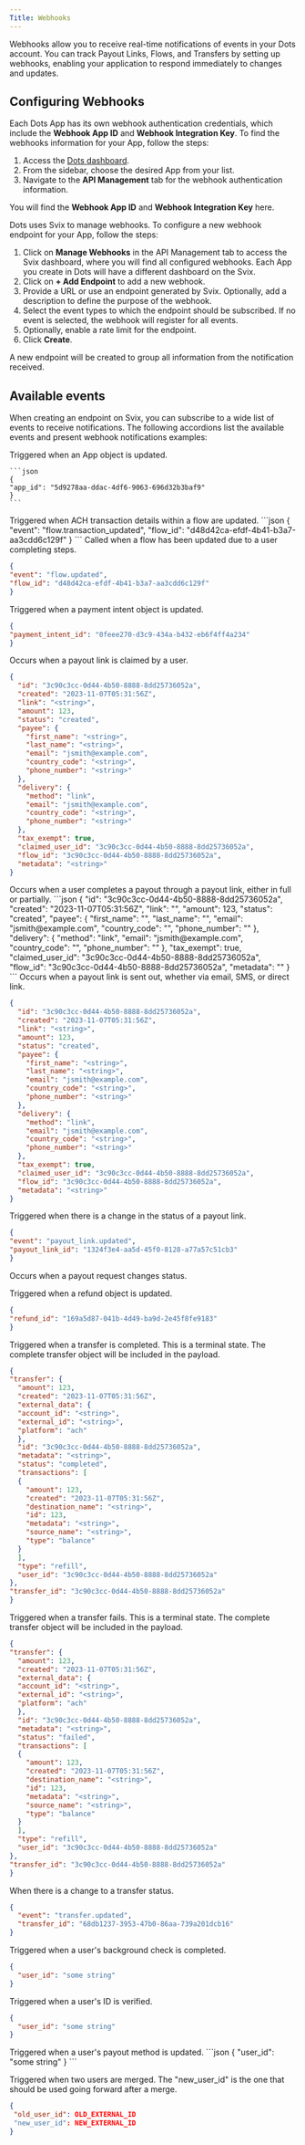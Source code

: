 ```yaml
---
Title: Webhooks
---
```


Webhooks allow you to receive real-time notifications of events in your Dots account. You can track Payout Links, Flows, and Transfers by setting up webhooks, enabling your application to respond immediately to changes and updates.

## Configuring Webhooks

Each Dots App has its own webhook authentication credentials, which include the **Webhook App ID** and **Webhook Integration Key**. To find the webhooks information for your App, follow the steps:

1. Access the [Dots dashboard](https://dashboard.dots.dev/).
2. From the sidebar, choose the desired App from your list.
3. Navigate to the **API Management** tab for the webhook authentication information.

You will find the **Webhook App ID** and **Webhook Integration Key** here. 

Dots uses Svix to manage webhooks. To configure a new webhook endpoint for your App, follow the steps:

1. Click on **Manage Webhooks** in the API Management tab to access the Svix dashboard, where you will find all configured webhooks. Each App you create in Dots will have a different dashboard on the Svix.
2. Click on **+ Add Endpoint** to add a new webhook.
3. Provide a URL or use an endpoint generated by Svix. Optionally, add a description to define the purpose of the webhook.
4. Select the event types to which the endpoint should be subscribed. If no event is selected, the webhook will register for all events.
5. Optionally, enable a rate limit for the endpoint.
6. Click **Create**.

A new endpoint will be created to group all information from the notification received.

## Available events

When creating an endpoint on Svix, you can subscribe to a wide list of events to receive notifications. The following accordions list the available events and present webhook notifications examples:

<AccordionGroup>
  <Accordion title="app.updated">
  Triggered when an App object is updated.

    ```json
    {
    "app_id": "5d9278aa-ddac-4df6-9063-696d32b3baf9"
    }
    ```
  </Accordion>

  <Accordion title="flow.transaction_updated">
  Triggered when ACH transaction details within a flow are updated.
  ```json
    {
    "event": "flow.transaction_updated",
    "flow_id": "d48d42ca-efdf-4b41-b3a7-aa3cdd6c129f"
    }
  ```
  </Accordion>

  <Accordion title="flow.updated">
  Called when a flow has been updated due to a user completing steps.                   

  ```json
  {
  "event": "flow.updated",
  "flow_id": "d48d42ca-efdf-4b41-b3a7-aa3cdd6c129f"
  }
  ```

  </Accordion>

  <Accordion title="payment_intent.updated">
  Triggered when a payment intent object is updated. 

  ```json
  {
  "payment_intent_id": "0feee270-d3c9-434a-b432-eb6f4ff4a234"
  }
  ```

  </Accordion>

  <Accordion title="payout_link.claimed">
  Occurs when a payout link is claimed by a user.             

  ```json
  {
    "id": "3c90c3cc-0d44-4b50-8888-8dd25736052a",
    "created": "2023-11-07T05:31:56Z",
    "link": "<string>",
    "amount": 123,
    "status": "created",
    "payee": {
      "first_name": "<string>",
      "last_name": "<string>",
      "email": "jsmith@example.com",
      "country_code": "<string>",
      "phone_number": "<string>"
    },
    "delivery": {
      "method": "link",
      "email": "jsmith@example.com",
      "country_code": "<string>",
      "phone_number": "<string>"
    },
    "tax_exempt": true,
    "claimed_user_id": "3c90c3cc-0d44-4b50-8888-8dd25736052a",
    "flow_id": "3c90c3cc-0d44-4b50-8888-8dd25736052a",
    "metadata": "<string>"
  }
  ```
  </Accordion>

  <Accordion title="payout_link.paid_out">
  Occurs when a user completes a payout through a payout link, either in full or partially.          
  ```json
  {
    "id": "3c90c3cc-0d44-4b50-8888-8dd25736052a",
    "created": "2023-11-07T05:31:56Z",
    "link": "<string>",
    "amount": 123,
    "status": "created",
    "payee": {
      "first_name": "<string>",
      "last_name": "<string>",
      "email": "jsmith@example.com",
      "country_code": "<string>",
      "phone_number": "<string>"
    },
    "delivery": {
      "method": "link",
      "email": "jsmith@example.com",
      "country_code": "<string>",
      "phone_number": "<string>"
    },
    "tax_exempt": true,
    "claimed_user_id": "3c90c3cc-0d44-4b50-8888-8dd25736052a",
    "flow_id": "3c90c3cc-0d44-4b50-8888-8dd25736052a",
    "metadata": "<string>"
  }
  ```

  </Accordion>

  <Accordion title="payout_link.sent">
  Occurs when a payout link is sent out, whether via email, SMS, or direct link.

  ```json
  {
    "id": "3c90c3cc-0d44-4b50-8888-8dd25736052a",
    "created": "2023-11-07T05:31:56Z",
    "link": "<string>",
    "amount": 123,
    "status": "created",
    "payee": {
      "first_name": "<string>",
      "last_name": "<string>",
      "email": "jsmith@example.com",
      "country_code": "<string>",
      "phone_number": "<string>"
    },
    "delivery": {
      "method": "link",
      "email": "jsmith@example.com",
      "country_code": "<string>",
      "phone_number": "<string>"
    },
    "tax_exempt": true,
    "claimed_user_id": "3c90c3cc-0d44-4b50-8888-8dd25736052a",
    "flow_id": "3c90c3cc-0d44-4b50-8888-8dd25736052a",
    "metadata": "<string>"
  }
  ```
  </Accordion>

  <Accordion title="payout_link.updated">
  Triggered when there is a change in the status of a payout link.      

  ```json
  {
  "event": "payout_link.updated",
  "payout_link_id": "1324f3e4-aa5d-45f0-8128-a77a57c51cb3"
  }
  ```

  </Accordion>

  <Accordion title="payout_request.updated">

  Occurs when a payout request changes status.                               

  </Accordion>

  <Accordion title="refund.updated">
  Triggered when a refund object is updated.                                

  ```json
  {
  "refund_id": "169a5d87-041b-4d49-ba9d-2e45f8fe9183"
  }
  ```

  </Accordion>

  <Accordion title="transfer.completed">
  Triggered when a transfer is completed. This is a terminal state. The complete transfer object will be included in the payload. 

  ```json
  {
  "transfer": {
    "amount": 123,
    "created": "2023-11-07T05:31:56Z",
    "external_data": {
    "account_id": "<string>",
    "external_id": "<string>",
    "platform": "ach"
    },
    "id": "3c90c3cc-0d44-4b50-8888-8dd25736052a",
    "metadata": "<string>",
    "status": "completed",
    "transactions": [
    {
      "amount": 123,
      "created": "2023-11-07T05:31:56Z",
      "destination_name": "<string>",
      "id": 123,
      "metadata": "<string>",
      "source_name": "<string>",
      "type": "balance"
    }
    ],
    "type": "refill",
    "user_id": "3c90c3cc-0d44-4b50-8888-8dd25736052a"
  },
  "transfer_id": "3c90c3cc-0d44-4b50-8888-8dd25736052a"
  }

  ```
  </Accordion>

  <Accordion title="transfer.failed">

  
  Triggered when a transfer fails. This is a terminal state. The complete transfer object will be included in the payload.   

  ```json
  {
  "transfer": {
    "amount": 123,
    "created": "2023-11-07T05:31:56Z",
    "external_data": {
    "account_id": "<string>",
    "external_id": "<string>",
    "platform": "ach"
    },
    "id": "3c90c3cc-0d44-4b50-8888-8dd25736052a",
    "metadata": "<string>",
    "status": "failed",
    "transactions": [
    {
      "amount": 123,
      "created": "2023-11-07T05:31:56Z",
      "destination_name": "<string>",
      "id": 123,
      "metadata": "<string>",
      "source_name": "<string>",
      "type": "balance"
    }
    ],
    "type": "refill",
    "user_id": "3c90c3cc-0d44-4b50-8888-8dd25736052a"
  },
  "transfer_id": "3c90c3cc-0d44-4b50-8888-8dd25736052a"
  }
  ```

  </Accordion>

  <Accordion title="transfer.updated">

  When there is a change to a transfer status.  

  ```json
  {
    "event": "transfer.updated",
    "transfer_id": "68db1237-3953-47b0-86aa-739a201dcb16"
  }
  ```                             

  </Accordion>

  <Accordion title="user.updated.background_check">

  Triggered when a user's background check is completed.                 

  ```json
  {
    "user_id": "some string"
  }
  ```

  </Accordion>

  <Accordion title="user.updated.ide_verified">

  Triggered when a user's ID is verified. 

  ```json
  {
    "user_id": "some string"
  }
  ```

  </Accordion>

  <Accordion title="user.updated.payout_method">
Triggered when a user's payout method is updated. 
```json
  {
    "user_id": "some string"
  }
  ```

  </Accordion>

 <Accordion title="user.updated.user_merged">

  Triggered when two users are merged. 
  The "new_user_id" is the one that 
  should be used going forward after a merge.              

  ```json
  {
   "old_user_id": OLD_EXTERNAL_ID
   "new_user_id": NEW_EXTERNAL_ID
  }
  ```

  </Accordion>


</AccordionGroup>
